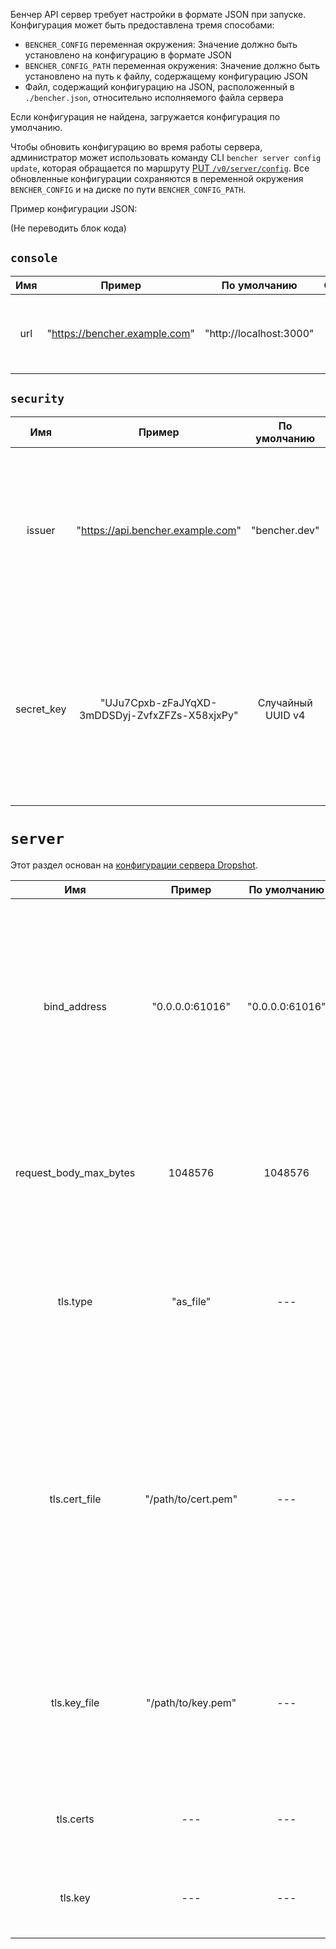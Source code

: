 Бенчер API сервер требует настройки в формате JSON при запуске.
Конфигурация может быть предоставлена тремя способами:
- `BENCHER_CONFIG` переменная окружения: Значение должно быть установлено на конфигурацию в формате JSON
- `BENCHER_CONFIG_PATH` переменная окружения: Значение должно быть установлено на путь к файлу, содержащему конфигурацию JSON
- Файл, содержащий конфигурацию на JSON, расположенный в `./bencher.json`, относительно исполняемого файла сервера

Если конфигурация не найдена, загружается конфигурация по умолчанию.

Чтобы обновить конфигурацию во время работы сервера,
администратор может использовать команду CLI `bencher server config update`,
которая обращается по маршруту [PUT `/v0/server/config`](/docs/reference/api).
Все обновленные конфигурации сохраняются в переменной окружения `BENCHER_CONFIG`
и на диске по пути `BENCHER_CONFIG_PATH`.

Пример конфигурации JSON:

(Не переводить блок кода)

## `console`

|  Имя  |            Пример             |      По умолчанию       | Обяз. |                  Описание                   |
| :---: | :---------------------------: | :---------------------: | :---: | :-----------------------------------------: |
|  url  | "https://bencher.example.com" | "http://localhost:3000" |  Да   | Указывает URL для хоста консоли Bencher UI. |

## `security`

|    Имя     |                     Пример                     |   По умолчанию    | Обяз. |                                                                                                                                            Описание                                                                                                                                             |
| :--------: | :--------------------------------------------: | :---------------: | :---: | :---------------------------------------------------------------------------------------------------------------------------------------------------------------------------------------------------------------------------------------------------------------------------------------------: |
|   issuer   |       "https://api.bencher.example.com"        |   "bencher.dev"   |  Нет  |                                                                Указывает выпускающий орган JSON Web Token (JWT). **ВНИМАНИЕ** Изменение этого значения приведет к тому, что все ранее созданные JWT больше не проходят проверку.                                                                |
| secret_key | "UJu7Cpxb-zFaJYqXD-3mDDSDyj-ZvfxZFZs-X58xjxPy" | Случайный UUID v4 |  Да   | Указывает ключ, используемый для генерации всех токенов. **ОН ДОЛЖЕН БЫТЬ ОЧЕНЬ БЕЗОПАСНЫМ!** Значение по умолчанию - это случайно сгенерированный [UUID v4](https://en.wikipedia.org/wiki/Universally_unique_identifier#Version_4_(random)). При записи он будет выглядеть как `************`. |

# `server`

Этот раздел основан на [конфигурации сервера Dropshot](https://github.com/oxidecomputer/dropshot/tree/v0.9.0#dropshot-servers).

|          Имя           |       Пример        |  По умолчанию   |              Обяз.              |                                                                                                                               Описание                                                                                                                                |
| :--------------------: | :-----------------: | :-------------: | :-----------------------------: | :-------------------------------------------------------------------------------------------------------------------------------------------------------------------------------------------------------------------------------------------------------------------: |
|      bind_address      |   "0.0.0.0:61016"   | "0.0.0.0:61016" |               Да                |                   Указывает, что сервер должен привязываться к данному IP-адресу и TCP-порту. В общем случае серверы могут привязываться к более чем одному IP-адресу и порту, но это пока не поддерживается. Значение по умолчанию "127.0.0.1:0".                    |
| request_body_max_bytes |       1048576       |     1048576     |               Да                |                                                                  Указывает максимальное количество байт, разрешенное в теле запроса. Большие запросы получат ошибку 400. Значение по умолчанию 1024.                                                                  |
|        tls.type        |      "as_file"      |       ---       |               Нет               |                                                                    Указывает, используется ли и как информация о сертификате и ключе TLS. Действительные значения включают "as_file" и "as_bytes".                                                                    |
|     tls.cert_file      | "/path/to/cert.pem" |       ---       | Только если tls.type = as_file  | Указывает путь к файлу PEM, содержащему сертификат для идентификации сервера. Первый сертификат - это конечный сертификат субъекта, а оставшиеся - промежуточные сертификаты на пути к доверенному CA. Если указано, сервер будет прослушивать только TLS-соединения. |
|      tls.key_file      | "/path/to/key.pem"  |       ---       | Только если tls.type = as_file  |                                                       Указывает путь к файлу PEM, содержащему закрытый ключ, который будет использовать сервер. Если указано, сервер будет прослушивать только TLS-соединения.                                                        |
|       tls.certs        |         ---         |       ---       | Только если tls.type = as_bytes |                                                                                        То же, что и tls.cert_file, но предоставляемое в виде массива байт данных сертификата.                                                                                         |
|        tls.key         |         ---         |       ---       | Только если tls.type = as_bytes |                                                                                            То же, что и tls.key_file, но предоставляемое в виде массива байт данных ключа.                                                                                            |